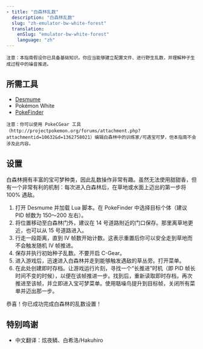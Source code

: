 ```yaml
---
- title: "白森林乱数"
  description: "白森林乱数"
  slug: "zh-emulator-bw-white-forest"
  translation:
    enSlug: "emulator-bw-white-forest"
    language: "zh"
---
```


```
注意：本指南假设你已具备基础知识。你应当能够建立配置文件、进行野生乱数，并理解种子生成过程中的噪音推进。
```

## 所需工具

- [Desmume](/desmume-setup)
- Pokémon White
- [PokeFinder](/pokefinder)

```
注意：你可以使用 PokeCGear 工具（http://projectpokemon.org/forums/attachment.php?attachmentid=10632&d=1362758021）编辑白森林中的训练家/可遇宝可梦，但本指南不会涉及此内容。
```

## 设置

白森林拥有丰富的宝可梦种类，因此乱数操作非常有趣。虽然无法使用甜甜香，但有一个非常有利的机制：每次进入白森林后，在草地或水面上迈出的第一步将 100% 遇敌。

1. 打开 Desmume 并加载 Lua 脚本。在 PokeFinder 中选择目标个体（建议 PID 帧数为 150～200 左右）。
2. 将位置移动至白森林门外，建议在 14 号道路附近的门口保存。那里离草地更近，也可以从 15 号道路进入。
3. 行走一段距离，直到 IV 帧数开始计数。这表示重置后你可以安全走到草地而不会触发随机 IV 帧推进。
4. 保存并执行初始种子乱数。不要开启 C-Gear。
5. 进入游戏后，迅速进入白森林并走到能够触发遇敌的草丛旁。打开菜单。
6. 在此处创建即时存档。让游戏运行片刻，寻找一个“长推进”时机（即 PID 帧长时间不变的时候），以便在该帧推进一步。找到后，重新读取即时存档，再次推进至该帧，并立即进入宝可梦菜单。使用聒噪鸟提升到目标帧，关闭所有菜单并迈出那一步。

恭喜！你已成功完成白森林的乱数设置！

## 特别鸣谢

- 中文翻译：炫夜鳞、白希洛/Hakuhiro
